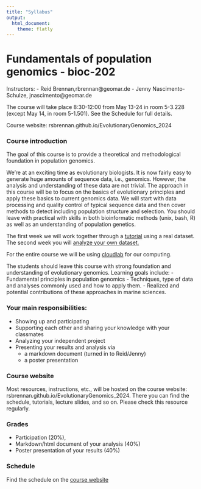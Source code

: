 ```yaml
---
title: "Syllabus"
output:
  html_document:
    theme: flatly
---
```

  
# Fundamentals of population genomics - bioc-202
  
Instructors: 
  - Reid Brennan,rbrennan@geomar.de
  - Jenny Nascimento-Schulze, jnascimento@geomar.de

The course will take place 8:30-12:00 from May 13-24 in room 5-3.228 (except May 14, in room 5-1.501). See the Schedule for full details.

Course website: rsbrennan.github.io/EvolutionaryGenomics_2024

### Course introduction
The goal of this course is to provide a theoretical and methodological foundation in population genomics. 

We’re at an exciting time as evolutionary biologists. It is now fairly easy to generate huge amounts of sequence data, i.e., genomics. However, the analysis and understanding of these data are not trivial. The approach in this course will be to focus on the basics of evolutionary principles and apply these basics to current genomics data. We will start with data processing and quality control of typical sequence data and then cover methods to detect including population structure and selection. You should leave with practical with skills in both bioinformatic methods (unix, bash, R) as well as an understanding of population genetics.

The first week we will work together through a [tutorial](https://rsbrennan.github.io/EvolutionaryGenomics_2024/tutorials.html) using a real dataset. The second week you will [analyze your own dataset.](https://rsbrennan.github.io/EvolutionaryGenomics_2024/project_overview.html)

For the entire course we will be using [cloudlab](https://cloudlab.rz.uni-kiel.de/) for our computing.

The students should leave this course with strong foundation and understanding of evolutionary genomics. Learning goals include:
- Fundamental principles in population genomics
- Techniques, type of data and analyses commonly used and how to apply them.
- Realized and potential contributions of these approaches in marine sciences. 

### Your main responsibilities:
- Showing up and participating
- Supporting each other and sharing your knowledge with your classmates
- Analyzing your independent project
- Presenting your results and analysis via 
  - a markdown document (turned in to Reid/Jenny)
  - a poster presentation

### Course website
Most resources, instructions, etc., will be hosted on the course website: rsbrennan.github.io/EvolutionaryGenomics_2024. There you can find the schedule, tutorials, lecture slides, and so on. Please check this resource regularly. 

### Grades
- Participation (20%), 
- Markdown/html document of your analysis (40%)
- Poster presentation of your results (40%)

### Schedule
Find the schedule on the [course website](https://rsbrennan.github.io/EvolutionaryGenomics_2024/schedule.html)
